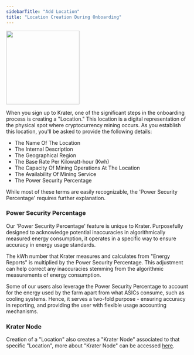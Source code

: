 ```yaml
---
sidebarTitle: "Add Location"
title: "Location Creation During Onboarding"
---
```

<Frame caption="Create Location Process."><img height="200" src="https://github.com/krater-io/docs/blob/main/images/locations/add-location.webp?raw=true" /></Frame>

When you sign up to Krater, one of the significant steps in the onboarding process is creating a "Location." This location is a digital representation of the physical spot where cryptocurrency mining occurs. As you establish this location, you'll be asked to provide the following details:

   * The Name Of The Location
   * The Internal Description
   * The Geographical Region
   * The Base Rate Per Kilowatt-hour (Kwh)
   * The Capacity Of Mining Operations At The Location
   * The Availability Of Mining Service
   * The Power Security Percentage

While most of these terms are easily recognizable, the 'Power Security Percentage' requires further explanation.

### Power Security Percentage

Our 'Power Security Percentage' feature is unique to Krater. Purposefully designed to acknowledge potential inaccuracies in algorithmically measured energy consumption, it operates in a specific way to ensure accuracy in energy usage standards. 

The kWh number that Krater measures and calculates from "Energy Reports" is multiplied by the Power Security Percentage. This adjustment can help correct any inaccuracies stemming from the algorithmic measurements of energy consumption.

Some of our users also leverage the Power Security Percentage to account for the energy used by the farm apart from what ASICs consume, such as cooling systems. Hence, it serves a two-fold purpose - ensuring accuracy in reporting, and providing the user with flexible usage accounting mechanisms.

### Krater Node
Creation of a "Location" also creates a "Krater Node" associated to that specific "Location", more about "Krater Node" can be accessed [here](https://docs.krater.io/hosting/krater-node/overview).